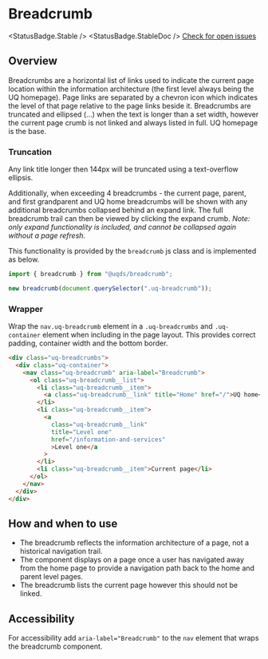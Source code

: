
<Meta of={BreadcrumbStories} />

# Breadcrumb

<StatusBadge.Stable /> <StatusBadge.StableDoc /> [Check for open
issues](https://github.com/uq-its-ss/design-system/issues)

## Overview

Breadcrumbs are a horizontal list of links used to indicate the current page location within the information architecture (the first level always being the UQ homepage). Page links are separated by a chevron icon which indicates the level of that page relative to the page links beside it. Breadcrumbs are truncated and ellipsed (...) when the text is longer than a set width, however the current page crumb is not linked and always listed in full. UQ homepage is the base.

<Canvas>
  <Story of={BreadcrumbStories.Breadcrumb} autoplay />
</Canvas>

<Figma url="https://www.figma.com/file/Li7SZkmaLgw8ZdiHje2q7x/One-UQ-component-library?type=design&node-id=6045-7038&mode=design&t=8G1CIvJ297Ruw5u5-4" />

### Truncation

Any link title longer then 144px will be truncated using a text-overflow ellipsis.

Additionally, when exceeding 4 breadcrumbs - the current page, parent, and first grandparent and UQ home breadcrumbs will be shown with any additional breadcrumbs collapsed behind an expand link. The full breadcrumb trail can then be viewed by clicking the expand crumb. _Note: only expand functionality is included, and cannot be collapsed again without a page refresh._

This functionality is provided by the `breadcrumb` js class and is implemented as below.

```js
import { breadcrumb } from "@uqds/breadcrumb";

new breadcrumb(document.querySelector(".uq-breadcrumb"));
```

### Wrapper

Wrap the `nav.uq-breadcrumb` element in a `.uq-breadcrumbs` and `.uq-container` element when including in the page layout. This provides correct padding, container width and the bottom border.

```html
<div class="uq-breadcrumbs">
  <div class="uq-container">
    <nav class="uq-breadcrumb" aria-label="Breadcrumb">
      <ol class="uq-breadcrumb__list">
        <li class="uq-breadcrumb__item">
          <a class="uq-breadcrumb__link" title="Home" href="/">UQ home</a>
        </li>
        <li class="uq-breadcrumb__item">
          <a
            class="uq-breadcrumb__link"
            title="Level one"
            href="/information-and-services"
            >Level one</a
          >
        </li>
        <li class="uq-breadcrumb__item">Current page</li>
      </ol>
    </nav>
  </div>
</div>
```

## How and when to use

- The breadcrumb reflects the information architecture of a page, not a historical navigation trail.
- The component displays on a page once a user has navigated away from the home page to provide a navigation path back to the home and parent level pages.
- The breadcrumb lists the current page however this should not be linked.

## Accessibility

For accessibility add `aria-label="Breadcrumb"` to the `nav` element that wraps the breadcrumb component.

